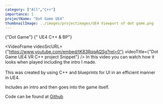 ```yaml
---
category: ["All","C++"]
importance: 1
projectName: "Dot Game UE4"
thumbnailImage: ../images/projectimages/UE4 Viewport of dot game.png
---
```


<AsciiText bClassStyling={true}>{"Dot Game"}</AsciiText>
<AsciiText bClassStyling={true}>{" UE4 C++ & BP"}</AsciiText>

<VideoFrame 
videoSrcURL={"https://www.youtube.com/embed/tK83RqqAQSg?rel=0"}
videoTitle={"Dot Game UE4 VR C++ project Snippet"}
/>
In this video you can watch how it looks when played including the intro I made.
<br/>
<br/>
This was created by using C++ and blueprints for UI in an efficient manner in UE4.

Includes an intro and then goes into the game itself.

Code can be found at [Github](https://github.com/DennisB97/Dot-game-UE4)




